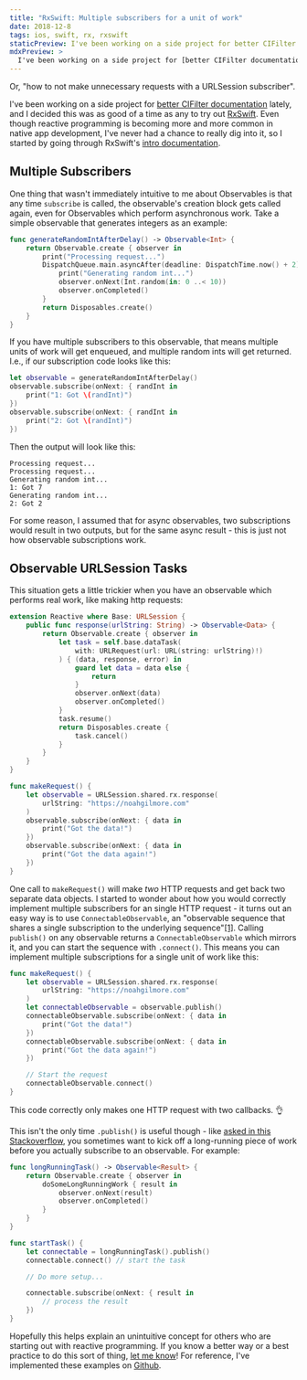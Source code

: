 ```yaml
---
title: "RxSwift: Multiple subscribers for a unit of work"
date: 2018-12-8
tags: ios, swift, rx, rxswift
staticPreview: I've been working on a side project for better CIFilter documentation lately, and I decided this was as good of a time as any to try out RxSwift. We use reactive programming at work, but I haven't really been able to dig into it yet...
mdxPreview: >
  I've been working on a side project for [better CIFilter documentation](https://twitter.com/noahsark769/status/1066878101907419137) lately, and I decided this was as good of a time as any to try out [RxSwift](https://github.com/ReactiveX/RxSwift). We use reactive programming at work, but I haven't really been able to dig into it yet...
---
```

Or, "how to not make unnecessary requests with a URLSession subscriber".

I've been working on a side project for [better CIFilter documentation](https://twitter.com/noahsark769/status/1066878101907419137) lately, and I decided this was as good of a time as any to try out [RxSwift](https://github.com/ReactiveX/RxSwift). Even though reactive programming is becoming more and more common in native app development, I've never had a chance to really dig into it, so I started by going through RxSwift's [intro documentation](https://github.com/ReactiveX/RxSwift/blob/master/Documentation/GettingStarted.md).

## Multiple Subscribers

One thing that wasn't immediately intuitive to me about Observables is that any time `subscribe` is called, the observable's creation block gets called again, even for Observables which perform asynchronous work. Take a simple observable that generates integers as an example:

```swift
func generateRandomIntAfterDelay() -> Observable<Int> {
    return Observable.create { observer in
        print("Processing request...")
        DispatchQueue.main.asyncAfter(deadline: DispatchTime.now() + 2) {
            print("Generating random int...")
            observer.onNext(Int.random(in: 0 ..< 10))
            observer.onCompleted()
        }
        return Disposables.create()
    }
}
```

If you have multiple subscribers to this observable, that means multiple units of work will get enqueued, and multiple random ints will get returned. I.e., if our subscription code looks like this:

```swift
let observable = generateRandomIntAfterDelay()
observable.subscribe(onNext: { randInt in
    print("1: Got \(randInt)")
})
observable.subscribe(onNext: { randInt in
    print("2: Got \(randInt)")
})
```

Then the output will look like this:

```nohighlight
Processing request...
Processing request...
Generating random int...
1: Got 7
Generating random int...
2: Got 2
```

For some reason, I assumed that for async observables, two subscriptions would result in two outputs, but for the same async result - this is just not how observable subscriptions work.

## Observable URLSession Tasks

This situation gets a little trickier when you have an observable which performs real work, like making http requests:

```swift
extension Reactive where Base: URLSession {
    public func response(urlString: String) -> Observable<Data> {
        return Observable.create { observer in
            let task = self.base.dataTask(
                with: URLRequest(url: URL(string: urlString)!)
            ) { (data, response, error) in
                guard let data = data else {
                    return
                }
                observer.onNext(data)
                observer.onCompleted()
            }
            task.resume()
            return Disposables.create {
                task.cancel()
            }
        }
    }
}

func makeRequest() {
    let observable = URLSession.shared.rx.response(
        urlString: "https://noahgilmore.com"
    )
    observable.subscribe(onNext: { data in
        print("Got the data!")
    })
    observable.subscribe(onNext: { data in
        print("Got the data again!")
    })
}
```

One call to `makeRequest()` will make _two_ HTTP requests and get back two separate data objects. I started to wonder about how you would correctly implement multiple subscribers for an single HTTP request - it turns out an easy way is to use `ConnectableObservable`, an "observable sequence that shares a single subscription to the underlying sequence"[[1]](https://github.com/ReactiveX/RxSwift/blob/53cd723d40d05177e790c8c34c36cec7092a6106/RxSwift/Observables/Multicast.swift#L54). Calling `publish()` on any observable returns a `ConnectableObservable` which mirrors it, and you can start the sequence with `.connect()`. This means you can implement multiple subscriptions for a single unit of work like this:

```swift
func makeRequest() {
    let observable = URLSession.shared.rx.response(
        urlString: "https://noahgilmore.com"
    )
    let connectableObservable = observable.publish()
    connectableObservable.subscribe(onNext: { data in
        print("Got the data!")
    })
    connectableObservable.subscribe(onNext: { data in
        print("Got the data again!")
    })

    // Start the request
    connectableObservable.connect()
}
```

This code correctly only makes one HTTP request with two callbacks. 👌

This isn't the only time `.publish()` is useful though - like [asked in this Stackoverflow](https://stackoverflow.com/questions/40052529/in-rxjs-5-is-there-a-way-to-trigger-an-observable-before-subscribing-to-it?rq=1), you sometimes want to kick off a long-running piece of work before you actually subscribe to an observable. For example:

```swift
func longRunningTask() -> Observable<Result> {
    return Observable.create { observer in
        doSomeLongRunningWork { result in
            observer.onNext(result)
            observer.onCompleted()
        }
    }
}

func startTask() {
    let connectable = longRunningTask().publish()
    connectable.connect() // start the task

    // Do more setup...

    connectable.subscribe(onNext: { result in
        // process the result
    })
}
```

Hopefully this helps explain an unintuitive concept for others who are starting out with reactive programming. If you know a better way or a best practice to do this sort of thing, [let me know](https://twitter.com/noahsark769)! For reference, I've implemented these examples on [Github](https://github.com/noahsark769/RxSwift-practice/blob/ca092d91791e40a98980607c0d72caa774d1a509/rxswift-practice/Tests.swift#L85).